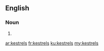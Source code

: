 ==English==

===Noun===
{{head|en|plural}}

# {{plural of|kestrel|lang=en|nocat=1}}

[[ar:kestrels]]
[[fr:kestrels]]
[[ku:kestrels]]
[[my:kestrels]]